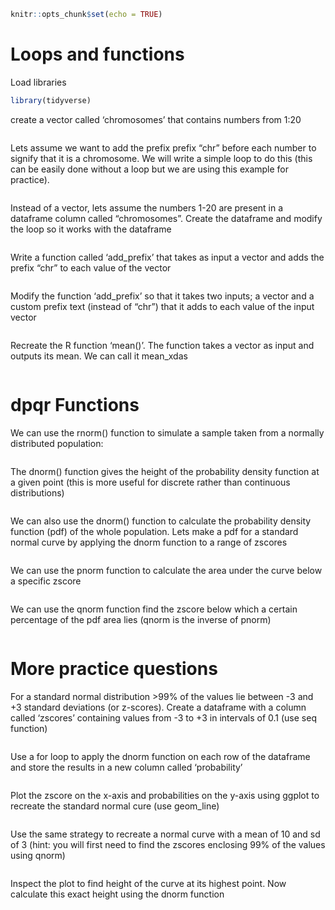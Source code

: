 
```r
knitr::opts_chunk$set(echo = TRUE)
```

# Loops and functions

Load libraries
```r
library(tidyverse)
```

create a vector called 'chromosomes' that contains numbers from 1:20 
```r


```

Lets assume we want to add the prefix prefix "chr" before each number to signify that it is a chromosome. 
We will write a simple loop to do this (this can be easily done without a loop but we are using this example for practice).

```r


```

Instead of a vector, lets assume the numbers 1-20 are present in a dataframe column called "chromosomes". 
Create the dataframe and modify the loop so it works with the dataframe
```r


```

Write a function called 'add_prefix' that takes as input a vector and adds the prefix "chr" to each value of the vector 
```r


```

Modify the function 'add_prefix' so that it takes two inputs; a vector and a custom prefix text (instead of "chr") that it adds to each value of the input vector 
```r


```

Recreate the R function 'mean()'. The function takes a vector as input and outputs its mean. We can call it mean_xdas
```r


```

# dpqr Functions

We can use the rnorm() function to simulate a sample taken from a normally distributed population:
```r


```

The dnorm() function gives the height of the probability density function at a given point (this is more useful for discrete rather than continuous distributions)
```r


```

We can also use the dnorm() function to calculate the probability density function (pdf) of the whole population.
Lets make a pdf for a standard normal curve by applying the dnorm function to a range of zscores
```r


```

We can use the pnorm function to calculate the area under the curve below a specific zscore
```r


```

We can use the qnorm function find the zscore below which a certain percentage of the pdf area lies (qnorm is the inverse of pnorm)
```r


```


# More practice questions

For a standard normal distribution >99% of the values lie between -3 and +3 standard deviations (or z-scores). 
Create a dataframe with a column called 'zscores' containing values from -3 to +3 in intervals of 0.1 (use seq function)
```r


```

Use a for loop to  apply the dnorm function on each row of the dataframe and store the results in a new column called 'probability'
```r


```

Plot the zscore on the x-axis and probabilities on the y-axis using ggplot to recreate the standard normal cure (use geom_line)
```r


```

Use the same strategy to recreate a normal curve with a mean of 10 and sd of 3 
(hint: you will first need to find the zscores enclosing 99% of the values using qnorm)
```r


```

Inspect the plot to find height of the curve at its highest point. Now calculate this exact height using the dnorm function 
```r


```
